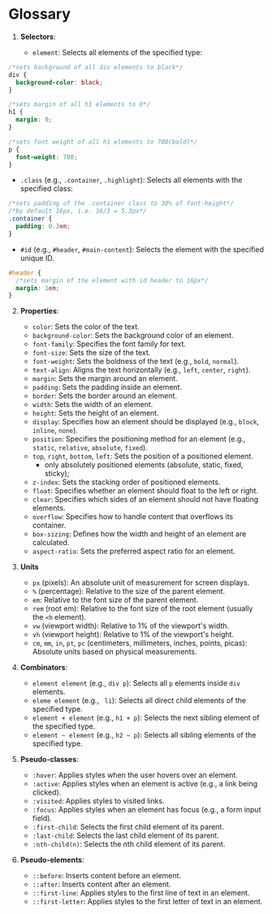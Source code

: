 # Glossary

1. **Selectors**:

   - `element`: Selects all elements of the specified type:

```css
/*sets background of all div elements to black*/
div {
  background-color: black;
}

/*sets margin of all h1 elements to 0*/
h1 {
  margin: 0;
}

/*sets font weight of all h1 elements to 700(bold)*/
p {
  font-weight: 700;
}
```

- `.class` (e.g., `.container`, `.highlight`): Selects all elements with the specified class:

```css
/*sets padding of the .container class to 30% of font-height*/
/*by default 16px, i.e. 16/3 = 5.3px*/
.container {
  padding: 0.3em;
}
```

- `#id` (e.g., `#header`, `#main-content`): Selects the element with the specified unique ID.

```css
#header {
  /*sets margin of the element with id header to 16px*/
  margin: 1em;
}
```

2. **Properties**:

   - `color`: Sets the color of the text.
   - `background-color`: Sets the background color of an element.
   - `font-family`: Specifies the font family for text.
   - `font-size`: Sets the size of the text.
   - `font-weight`: Sets the boldness of the text (e.g., `bold`, `normal`).
   - `text-align`: Aligns the text horizontally (e.g., `left`, `center`, `right`).
   - `margin`: Sets the margin around an element.
   - `padding`: Sets the padding inside an element.
   - `border`: Sets the border around an element.
   - `width`: Sets the width of an element.
   - `height`: Sets the height of an element.
   - `display`: Specifies how an element should be displayed (e.g., `block`, `inline`, `none`).
   - `position`: Specifies the positioning method for an element (e.g., `static`, `relative`, `absolute`, `fixed`).
   - `top`, `right`, `bottom`, `left`: Sets the position of a positioned element.
     - only absolutely positioned elements (absolute, static, fixed, sticky);
   - `z-index`: Sets the stacking order of positioned elements.
   - `float`: Specifies whether an element should float to the left or right.
   - `clear`: Specifies which sides of an element should not have floating elements.
   - `overflow`: Specifies how to handle content that overflows its container.
   - `box-sizing`: Defines how the width and height of an element are calculated.
   - `aspect-ratio`: Sets the preferred aspect ratio for an element.

3. **Units**

   - `px` (pixels): An absolute unit of measurement for screen displays.
   - `%` (percentage): Relative to the size of the parent element.
   - `em`: Relative to the font size of the parent element.
   - `rem` (root em): Relative to the font size of the root element (usually the `<h` element).
   - `vw` (viewport width): Relative to 1% of the viewport's width.
   - `vh` (viewport height): Relative to 1% of the viewport's height.
   - `cm`, `mm`, `in`, `pt`, `pc` (centimeters, millimeters, inches, points, picas): Absolute units based on physical measurements.

4. **Combinators**:

   - `element element` (e.g., `div p`): Selects all `p` elements inside `div` elements.
   - `eleme element` (e.g., ` li`): Selects all direct child elements of the specified type.
   - `element + element` (e.g., `h1 + p`): Selects the next sibling element of the specified type.
   - `element ~ element` (e.g., `h2 ~ p`): Selects all sibling elements of the specified type.

5. **Pseudo-classes**:

   - `:hover`: Applies styles when the user hovers over an element.
   - `:active`: Applies styles when an element is active (e.g., a link being clicked).
   - `:visited`: Applies styles to visited links.
   - `:focus`: Applies styles when an element has focus (e.g., a form input field).
   - `:first-child`: Selects the first child element of its parent.
   - `:last-child`: Selects the last child element of its parent.
   - `:nth-child(n)`: Selects the nth child element of its parent.

6. **Pseudo-elements**:
   - `::before`: Inserts content before an element.
   - `::after`: Inserts content after an element.
   - `::first-line`: Applies styles to the first line of text in an element.
   - `::first-letter`: Applies styles to the first letter of text in an element.
